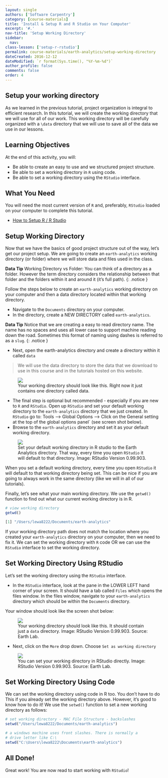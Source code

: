 ```yaml
---
layout: single
authors: ['Software Carpentry']
category: [course-materials]
title: 'Install & Setup R and R Studio on Your Computer'
excerpt: '#.'
nav-title: 'Setup Working Directory'
sidebar:
  nav:
class-lesson: ['setup-r-rstudio']
permalink: course-materials/earth-analytics/setup-working-directory
dateCreated: 2016-12-12
dateModified: `r format(Sys.time(), "%Y-%m-%d")`
author_profile: false
comments: false
order: 4
---
```



## Setup your working directory

As we learned in the previous tutorial, project organization is integral to
efficient research. In this tutorial, we will create the working directory that
we will use for all of our work. This working directory will be carefully
organized with a `\data` directory that we will use to save all of the data we
use in our lessons.

<div class='notice--success' markdown="1">

# Learning Objectives
At the end of this activity, you will:

* Be able to create an easy to use and we structured project structure.
* Be able to set a working directory in `R` using code.
* Be able to set a working directory using the `RStudio` interface.

## What You Need

You will need the most current version of `R` and, preferably, `RStudio` loaded on
your computer to complete this tutorial.

* [How to Setup R / R Studio](/course-materials/setup-r-rstudio)

</div>


## Setup Working Directory

Now that we have the basics of good project structure out of the way, let's get
our project setup. We are going to create an `earth-analytics` working directory
(or folder) where we will store data and files used in the class.

<i class="fa fa-star"></i> **Data Tip** Working Directory vs Folder: You can think
of a directory as a folder. However the term directory considers the relationship
between that folder and the folders within it and around it (it's full path).
{: .notice }

Follow the steps below to create an `earth-analytics` working directory on your
computer and then a data directory located within that working directory.

* Navigate to the `Documents` directory on your computer.
* In the directory, create a NEW DIRECTORY called `earth-analytics`.

<i class="fa fa-star"></i> **Data Tip** Notice that we are creating a easy to
read directory name. The name has no spaces and uses all lower case to support
machine reading down the road. Sometimes this format of naming using dashes is
referred to as a `slug`.
{: .notice }

* Next, open the earth-analytics directory and create a directory within it
called `data`

> We will use the data directory to store the data that we download to use in
> this course and in the tutorials hosted on this website.



<figure>
	<a href="{{ site.url }}/images/course-materials/earth-analytics/setup-r-rstudio/working-dir-os.png">
	<img src="{{ site.url }}/images/course-materials/earth-analytics/setup-r-rstudio/working-dir-os.png"></a>
	<figcaption> Your working directory should look like this. Right now it just
	contains one directory called data.
	</figcaption>
</figure>

* The final step is optional but recommended - especially if you are new to `R`
and `RStudio`. Open up `RStudio` and set your default working directory
to the `earth-analytics` directory that we just created. In `RStudio` go to:
Tools --> Global Options --> Click on the General setting at the top of the global
options panel` (see screen shot below).
* Browse to the `earth-analytics` directory and set it as your default working directory.

<figure>
	<a href="{{ site.url }}/images/course-materials/earth-analytics/setup-r-rstudio/r-studio-wd-setup.png">
	<img src="{{ site.url }}/images/course-materials/earth-analytics/setup-r-rstudio/r-studio-wd-setup.png"></a>
	<figcaption> Set your default working directory in R studio to the Earth Analytics
  directory. That way, every time you open `RStudio` it will default to that
  directory. Image: RStudio Version 0.99.903.
	</figcaption>
</figure>

When you set a default working directory, every time you open `RStudio` it will
default to that working directory being set. This can be nice if you are going
to always work in the same directory (like we will in all of our tutorials).

Finally, let's see what your main working directory. We use the  `getwd()` function
to find out what our current working directory is in R.

```r

# view working directory
getwd()

```


```r
[1] "/Users/lewa8222/Documents/earth-analytics"
```

If your working directory path does not match the location where you created your
`earth-analytics` directory on your computer, then we need to fix it. We can
set the working directory with `R` code OR we can use the `RStudio` interface to
set the working directory.

## Set Working Directory Using RStudio

Let's set the working directory using the `RStudio` interface.

* In the `RStudio` interface, look at the pane in the LOWER LEFT hand corner of your
screen. It should have a tab called `Files` which opens the files window. In
the files window, navigate to your `earth-analytics` directory which should be
within the `Documents` directory.

Your window should look like the screen shot below:

<figure>
	<a href="{{ site.url }}/images/course-materials/earth-analytics/setup-r-rstudio/working-directory.png">
	<img src="{{ site.url }}/images/course-materials/earth-analytics/setup-r-rstudio/working-directory.png"></a>
	<figcaption> Your working directory should look like this. It should contain
	just a `data` directory. Image: RStudio Version 0.99.903. Source: Earth Lab.
	</figcaption>
</figure>

* Next, click on the `More` drop down. Choose `Set as working directory`

<figure>
	<a href="{{ site.url }}/images/course-materials/earth-analytics/setup-r-rstudio/set-working-dir-rstudio.png">
	<img src="{{ site.url }}/images/course-materials/earth-analytics/setup-r-rstudio/set-working-dir-rstudio.png"></a>
	<figcaption> You can set your working directory in RStudio directly. Image: RStudio Version 0.99.903. Source: Earth Lab.
	</figcaption>
</figure>


## Set Working Directory Using Code

We can set the working directory  using code in R too. You don't have to do This
if you already set the working directory above. However, it's good to know how
to do it! We use the `setwd()` function to set a new working directory as follows:


```r

# set working directory - MAC File Structure - backslashes
setwd("/Users/lewa8222/Documents/earth-analytics")

# a windows machine uses front slashes. There is normally a
# drive letter like C:\
setwd("C:\Users\lewa8222\Documents\earth-analytics")

```

## All Done!
Great work! You are now read to start working with `RStudio`!
